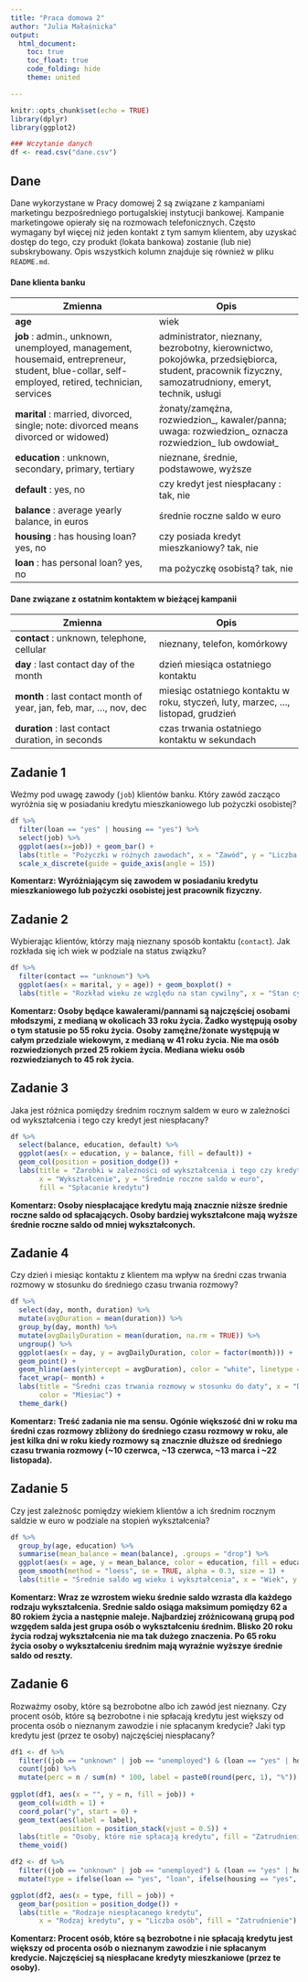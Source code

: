 ---
title: "Praca domowa 2"
author: "Julia Małaśnicka"
output: 
  html_document:
    toc: true
    toc_float: true
    code_folding: hide
    theme: united

---

```{r setup, include=FALSE}
knitr::opts_chunk$set(echo = TRUE)
library(dplyr)
library(ggplot2)

### Wczytanie danych
df <- read.csv("dane.csv")

```

## Dane 
Dane wykorzystane w Pracy domowej 2 są związane z kampaniami marketingu bezpośredniego portugalskiej instytucji bankowej. Kampanie marketingowe opierały się na rozmowach telefonicznych. Często wymagany był więcej niż jeden kontakt z tym samym klientem, aby uzyskać dostęp do tego, czy produkt (lokata bankowa) zostanie (lub nie) subskrybowany. Opis wszystkich kolumn znajduje się również w pliku `README.md`.

#### Dane klienta banku
|Zmienna|Opis|
|-|-|
| **age**| wiek|
|**job** : admin., unknown, unemployed, management, housemaid, entrepreneur, student, blue-collar, self-employed, retired, technician, services|	administrator, nieznany, bezrobotny, kierownictwo, pokojówka, przedsiębiorca, student, pracownik fizyczny, samozatrudniony, emeryt, technik, usługi|
|**marital** : married, divorced, single; note: divorced means divorced or widowed)|żonaty/zamężna, rozwiedzion_, kawaler/panna; uwaga: rozwiedzion_ oznacza rozwiedzion_ lub owdowiał_|
|**education** : unknown, secondary, primary, tertiary| nieznane, średnie, podstawowe, wyższe|
|**default** : yes, no | czy kredyt jest niespłacany : tak, nie|
|**balance** : average yearly balance, in euros| średnie roczne saldo w euro|
|**housing** : has housing loan? yes, no |czy posiada kredyt mieszkaniowy? tak, nie|
|**loan** : has personal loan? yes, no | ma pożyczkę osobistą? tak, nie|

#### Dane związane z ostatnim kontaktem w bieżącej kampanii
|Zmienna|Opis|
|-|-|
|**contact** : unknown, telephone, cellular| nieznany, telefon, komórkowy|
|**day** : last contact day of the month | dzień miesiąca ostatniego kontaktu|
|**month** : last contact month of year, jan, feb, mar, ..., nov, dec | miesiąc ostatniego kontaktu w roku, styczeń, luty, marzec, ..., listopad, grudzień|
|**duration** : last contact duration, in seconds |czas trwania ostatniego kontaktu w sekundach|


## Zadanie 1

Weźmy pod uwagę zawody (`job`) klientów banku. Który zawód zacząco wyróżnia się w posiadaniu kredytu mieszkaniowego lub pożyczki osobistej?


```{r zadanie 1, message=FALSE}

df %>% 
  filter(loan == "yes" | housing == "yes") %>% 
  select(job) %>%
  ggplot(aes(x=job)) + geom_bar() +
  labs(title = "Pożyczki w różnych zawodach", x = "Zawód", y = "Liczba osób z pożyczką") +
  scale_x_discrete(guide = guide_axis(angle = 15))

```

**Komentarz: Wyróżniającym się zawodem w posiadaniu kredytu mieszkaniowego lub pożyczki osobistej jest pracownik fizyczny.**

## Zadanie 2

Wybierając klientów, którzy mają nieznany sposób kontaktu (`contact`). Jak rozkłada się ich wiek w podziale na status związku?


```{r zadanie 2, message=FALSE}

df %>% 
  filter(contact == "unknown") %>% 
  ggplot(aes(x = marital, y = age)) + geom_boxplot() +
  labs(title = "Rozkład wieku ze względu na stan cywilny", x = "Stan cywilny", y = "Wiek")

```

**Komentarz: Osoby będące kawalerami/pannami są najczęściej osobami młodszymi, z medianą w okolicach 33 roku życia. Żadko występują osoby o tym statusie po 55 roku życia. Osoby zamężne/żonate występują w całym przedziale wiekowym, z medianą w 41 roku życia. Nie ma osób rozwiedzionych przed 25 rokiem życia. Mediana wieku osób rozwiedzianych to 45 rok życia.**

## Zadanie 3

Jaka jest różnica pomiędzy średnim rocznym saldem w euro w zależności od wykształcenia i tego czy kredyt jest niespłacany?

```{r zadanie 3, message=FALSE}

df %>% 
  select(balance, education, default) %>% 
  ggplot(aes(x = education, y = balance, fill = default)) +
  geom_col(position = position_dodge()) +
  labs(title = "Zarobki w zależności od wykształcenia i tego czy kredyt jest niespłacany",
       x = "Wykształcenie", y = "Średnie roczne saldo w euro",
       fill = "Spłacanie kredytu")

```

**Komentarz: Osoby niespłacające kredytu mają znacznie niższe średnie roczne saldo od spłacających. Osoby bardziej wykształcone mają wyższe średnie roczne saldo od mniej wykształconych.**

## Zadanie 4

Czy dzień i miesiąc kontaktu z klientem ma wpływ na średni czas trwania rozmowy w stosunku do średniego czasu trwania rozmowy?
```{r zadanie 4, message=FALSE}

df %>% 
  select(day, month, duration) %>% 
  mutate(avgDuration = mean(duration)) %>% 
  group_by(day, month) %>% 
  mutate(avgDailyDuration = mean(duration, na.rm = TRUE)) %>% 
  ungroup() %>% 
  ggplot(aes(x = day, y = avgDailyDuration, color = factor(month))) +
  geom_point() +
  geom_hline(aes(yintercept = avgDuration), color = "white", linetype = "dashed", linewidth = 0.5) +
  facet_wrap(~ month) +
  labs(title = "Średni czas trwania rozmowy w stosunku do daty", x = "Dzień", y = "Czas rozmowy",
       color = "Miesiac") +
  theme_dark()

```

**Komentarz: Treść zadania nie ma sensu. Ogónie większość dni w roku ma średni czas rozmowy zbliżony do średniego czasu rozmowy w roku, ale jest kilka dni w roku kiedy rozmowy są znacznie dłuższe od średniego czasu trwania rozmowy (~10 czerwca, ~13 czerwca, ~13 marca i ~22 listopada).**

## Zadanie 5

Czy jest zależnośc pomiędzy wiekiem klientów a ich średnim rocznym saldzie w euro w podziale na stopień wykształcenia?


```{r zadanie 5, message=FALSE}

df %>% 
  group_by(age, education) %>%
  summarise(mean_balance = mean(balance), .groups = "drop") %>%
  ggplot(aes(x = age, y = mean_balance, color = education, fill = education)) +
  geom_smooth(method = "loess", se = TRUE, alpha = 0.3, size = 1) +
  labs(title = "Średnie saldo wg wieku i wykształcenia", x = "Wiek", y = "Średnie saldo")

```

**Komentarz: Wraz ze wzrostem wieku średnie saldo wzrasta dla każdego rodzaju wykształcenia. Srednie saldo osiąga maksimum pomiędzy 62 a 80 rokiem życia a następnie maleje. Najbardziej zróżnicowaną grupą pod wzgędem salda jest grupa osób o wykształceniu średnim. Blisko 20 roku życia rodzaj wykształcenia nie ma tak dużego znaczenia. Po 65 roku życia osoby o wykształceniu średnim mają wyraźnie wyższye średnie saldo od reszty.**

## Zadanie 6
Rozważmy osoby, które są bezrobotne albo ich zawód jest nieznany. Czy procent osób, które są bezrobotne i nie spłacają kredytu jest większy od procenta osób o nieznanym zawodzie i nie spłacanym kredycie? Jaki typ kredytu jest (przez te osoby) najczęściej niespłacany? 

```{r zadanie 6, message=FALSE}

df1 <- df %>% 
  filter((job == "unknown" | job == "unemployed") & (loan == "yes" | housing == "yes") & (default == "no")) %>% 
  count(job) %>% 
  mutate(perc = n / sum(n) * 100, label = paste0(round(perc, 1), "%")) 
  
ggplot(df1, aes(x = "", y = n, fill = job)) + 
  geom_col(width = 1) + 
  coord_polar("y", start = 0) +
  geom_text(aes(label = label),
            position = position_stack(vjust = 0.5)) +
  labs(title = "Osoby, które nie spłacają kredytu", fill = "Zatrudnienie") + 
  theme_void()

df2 <- df %>% 
  filter((job == "unknown" | job == "unemployed") & (loan == "yes" | housing == "yes") & default == "no") %>% 
  mutate(type = ifelse(loan == "yes", "loan", ifelse(housing == "yes", "housing", "no")))

ggplot(df2, aes(x = type, fill = job)) +
  geom_bar(position = position_dodge()) + 
  labs(title = "Rodzaje niespłacanego kredytu",
       x = "Rodzaj kredytu", y = "Liczba osób", fill = "Zatrudnienie")

```

**Komentarz: Procent osób, które są bezrobotne i nie spłacają kredytu jest większy od procenta osób o nieznanym zawodzie i nie spłacanym kredycie. Najczęściej są niespłacane kredyty mieszkaniowe (przez te osoby).**